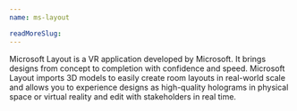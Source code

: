 ```yaml
---
name: ms-layout

readMoreSlug:
---
```


Microsoft Layout is a VR application developed by Microsoft. It brings designs from concept to completion with confidence and speed. Microsoft Layout imports 3D models to easily create room layouts in real-world scale and allows you to experience designs as high-quality holograms in physical space or virtual reality and edit with stakeholders in real time.
